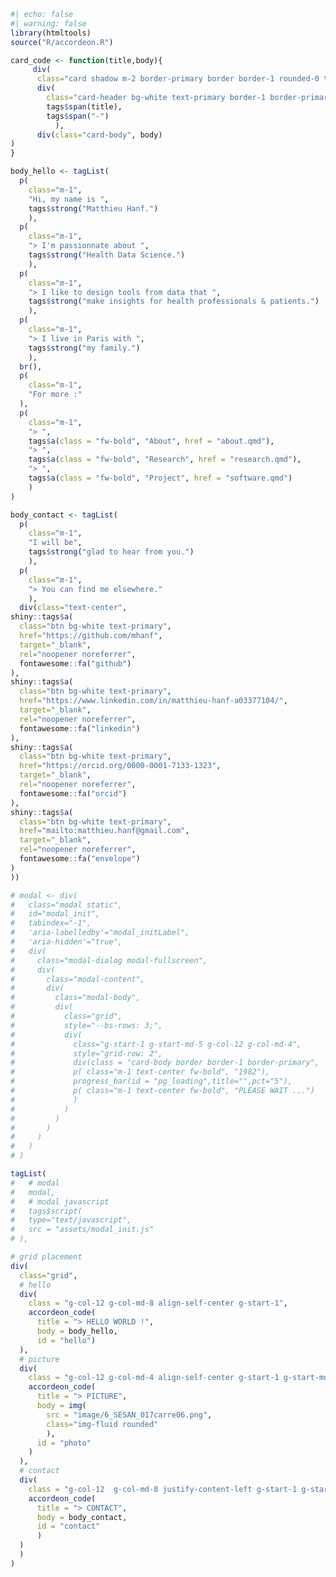 

```r
#| echo: false
#| warning: false
library(htmltools)
source("R/accordeon.R")

card_code <- function(title,body){
     div(
      class="card shadow m-2 border-primary border border-1 rounded-0 text-primary",
      div(
        class="card-header bg-white text-primary border-1 border-primary fw-bold justify-content-between d-flex",
        tags$span(title),
        tags$span("-")
          ),
      div(class="card-body", body)
) 
}

body_hello <- tagList(
  p(
    class="m-1",
    "Hi, my name is ",
    tags$strong("Matthieu Hanf.")
    ),
  p(
    class="m-1",
    "> I'm passionnate about ",
    tags$strong("Health Data Science.")
    ),
  p(
    class="m-1",
    "> I like to design tools from data that ",
    tags$strong("make insights for health professionals & patients.")
    ),
  p(
    class="m-1",
    "> I live in Paris with ",
    tags$strong("my family.")
    ),
  br(),
  p(
    class="m-1",
    "For more :"
  ),
  p(
    class="m-1",
    "> ",
    tags$a(class = "fw-bold", "About", href = "about.qmd"),
    "> ",
    tags$a(class = "fw-bold", "Research", href = "research.qmd"),
    "> ",
    tags$a(class = "fw-bold", "Project", href = "software.qmd")
    )
)

body_contact <- tagList(
  p(
    class="m-1",
    "I will be",
    tags$strong("glad to hear from you.")
    ),
  p(
    class="m-1",
    "> You can find me elsewhere."
    ),
  div(class="text-center",
shiny::tags$a(
  class="btn bg-white text-primary", 
  href="https://github.com/mhanf",
  target="_blank",
  rel="noopener noreferrer",
  fontawesome::fa("github")
),
shiny::tags$a(
  class="btn bg-white text-primary", 
  href="https://www.linkedin.com/in/matthieu-hanf-a03377104/",
  target="_blank",
  rel="noopener noreferrer",
  fontawesome::fa("linkedin")
),
shiny::tags$a(
  class="btn bg-white text-primary", 
  href="https://orcid.org/0000-0001-7133-1323",
  target="_blank",
  rel="noopener noreferrer",
  fontawesome::fa("orcid")
),
shiny::tags$a(
  class="btn bg-white text-primary", 
  href="mailto:matthieu.hanf@gmail.com",
  target="_blank",
  rel="noopener noreferrer",
  fontawesome::fa("envelope")
)
))

# modal <- div(
#   class="modal static",
#   id="modal_init",
#   tabindex="-1",
#   'aria-labelledby'="modal_initLabel",
#   'aria-hidden'="true",
#   div(
#     class="modal-dialog modal-fullscreen",
#     div(
#       class="modal-content",
#       div(
#         class="modal-body",
#         div(
#           class="grid",
#           style="--bs-rows: 3;",
#           div(
#             class="g-start-1 g-start-md-5 g-col-12 g-col-md-4",
#             style="grid-row: 2",
#             div(class = "card-body border border-1 border-primary",
#             p( class="m-1 text-center fw-bold", "1982"),
#             progress_bar(id = "pg_loading",title="",pct="5"),
#             p( class="m-1 text-center fw-bold", "PLEASE WAIT ...")
#             )
#           )
#         )
#       )
#     )
#   )
# )

tagList(
#   # modal
#   modal,
#   # modal javascript
#   tags$script(
#   type="text/javascript",
#   src = "assets/modal_init.js"
# ),

# grid placement
div(
  class="grid",
  # hello
  div(
    class = "g-col-12 g-col-md-8 align-self-center g-start-1",
    accordeon_code(
      title = "> HELLO WORLD !",
      body = body_hello,
      id = "hello")
  ),
  # picture
  div(
    class = "g-col-12 g-col-md-4 align-self-center g-start-1 g-start-md-9",
    accordeon_code(
      title = "> PICTURE",
      body = img(
        src = "image/6_SESAN_017carre06.png",
        class="img-fluid rounded"
        ),
      id = "photo"
    )
  ),
  # contact
  div(
    class = "g-col-12  g-col-md-8 justify-content-left g-start-1 g-start-md-2",
    accordeon_code(
      title = "> CONTACT",
      body = body_contact,
      id = "contact"
      )
  )
  )
)
```
